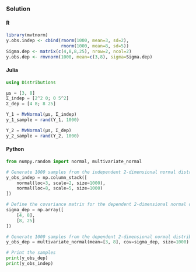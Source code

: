 ### Solution {.tabset}

#### R
```r
library(mvtnorm)
y.obs.indep <- cbind(rnorm(1000, mean=3, sd=2),
                     rnorm(1000, mean=8, sd=5))
Sigma.dep <- matrix(c(4,8,8,25), nrow=2, ncol=2)
y.obs.dep <- rmvnorm(1000, mean=c(3,8), sigma=Sigma.dep)

```

#### Julia
```julia
using Distributions

μs = [3, 8]
Σ_indep = [2^2 0; 0 5^2]
Σ_dep = [4 8; 8 25]

Y_1 = MvNormal(μs, Σ_indep)
y_1_sample = rand(Y_1, 1000)

Y_2 = MvNormal(μs, Σ_dep)
y_2_sample = rand(Y_2, 1000)

```

#### Python
```python
from numpy.random import normal, multivariate_normal

# Generate 1000 samples from the independent 2-dimensional normal distribution
y_obs_indep = np.column_stack([
    normal(loc=3, scale=2, size=1000),
    normal(loc=8, scale=5, size=1000)
])

# Define the covariance matrix for the dependent 2-dimensional normal distribution
sigma_dep = np.array([
    [4, 8],
    [8, 25]
])

# Generate 1000 samples from the dependent 2-dimensional normal distribution
y_obs_dep = multivariate_normal(mean=[3, 8], cov=sigma_dep, size=1000)

# Print the samples
print(y_obs_dep)
print(y_obs_indep)
```